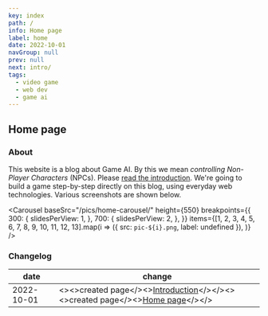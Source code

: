 ```yaml
---
key: index
path: /
info: Home page
label: home
date: 2022-10-01
navGroup: null
prev: null
next: intro/
tags:
  - video game
  - web dev
  - game ai
---
```



## Home page

### About

This website is a blog about Game AI.
By this we mean _controlling Non-Player Characters_ (NPCs).
Please [read the introduction](/intro/).
We're going to build a game step-by-step directly on this blog, using everyday web technologies.
Various screenshots are shown below.

<Carousel
  baseSrc="/pics/home-carousel/"
  height={550}
  breakpoints={{
    300: {
      slidesPerView: 1,
    },
    700: {
      slidesPerView: 2,
    },
  }}
  items={[1, 2, 3, 4, 5, 6, 7, 8, 9, 10, 11, 12, 13].map(i =>
    ({ src: `pic-${i}.png`, label: undefined }),
  )}
/>

### Changelog

| date | change |
| --- | ----------- |
| 2022-10-01 | <InnerTable style={{padding:0}}><><>created page</><>[Introduction](/intro/intro)</></><><>created page</><>[Home page](/)</></></InnerTable> |

<Comments
  id="comments"
  term="/"
/>
